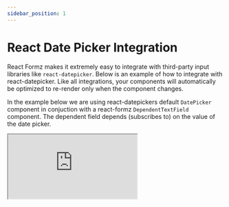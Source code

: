 ```yaml
---
sidebar_position: 1
---
```


# React Date Picker Integration

React Formz makes it extremely easy to integrate with third-party input libraries like `react-datepicker`.
Below is an example of how to integrate with react-datepicker. Like all integrations, your components will automatically
be optimized to re-render only when the component changes.

In the example below we are using react-datepickers default `DatePicker` component in conjuction with a react-formz `DependentTextField`
component. The dependent field depends (subscribes to) on the value of the date picker.

<iframe
  src="https://codesandbox.io/embed/zerry-react-formz-integration-react-datepicker-rj3yzq?fontsize=14&hidenavigation=1&theme=dark"
  style={{ width: "100%", height: 700 }}
  title="zerry-react-formz-integration-react-datepicker"
  allow="accelerometer; ambient-light-sensor; camera; encrypted-media; geolocation; gyroscope; hid; microphone; midi; payment; usb; vr; xr-spatial-tracking"
  sandbox="allow-forms allow-modals allow-popups allow-presentation allow-same-origin allow-scripts"
></iframe>
